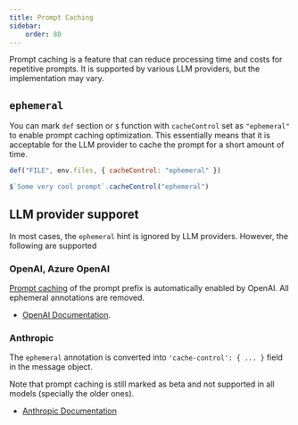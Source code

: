 ```yaml
---
title: Prompt Caching
sidebar:
    order: 80
---
```


Prompt caching is a feature that can reduce processing time and costs for repetitive prompts.
It is supported by various LLM providers, but the implementation may vary.

## `ephemeral`

You can mark `def` section or `$` function with `cacheControl` set as `"ephemeral"` to enable prompt caching optimization. This essentially means that it
is acceptable for the LLM provider to cache the prompt for a short amount of time.

```js
def("FILE", env.files, { cacheControl: "ephemeral" })
```

```js
$`Some very cool prompt`.cacheControl("ephemeral")
```

## LLM provider supporet

In most cases, the `ephemeral` hint is ignored by LLM providers. However, the following are supported

### OpenAI, Azure OpenAI

[Prompt caching](https://platform.openai.com/docs/guides/prompt-caching) of the prompt prefix
is automatically enabled by OpenAI. All ephemeral annotations are removed.

- [OpenAI Documentation](https://openai.com/index/api-prompt-caching/).

### Anthropic

The `ephemeral` annotation is converted into `'cache-control': { ... }` field in the message object.

Note that prompt caching is still marked as beta and not supported in all models (specially the older ones).

- [Anthropic Documentation](https://docs.anthropic.com/en/docs/build-with-claude/prompt-caching)
